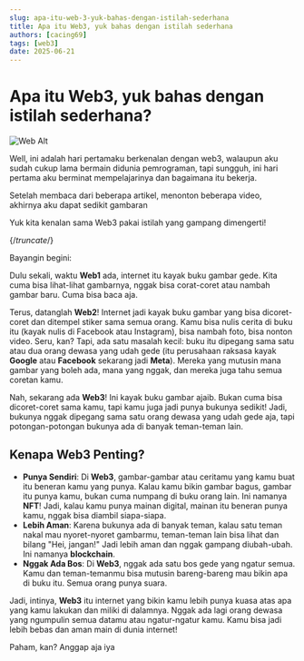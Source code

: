 ```yaml
---
slug: apa-itu-web-3-yuk-bahas-dengan-istilah-sederhana
title: Apa itu Web3, yuk bahas dengan istilah sederhana
authors: [cacing69]
tags: [web3]
date: 2025-06-21
---
```

# Apa itu Web3, yuk bahas dengan istilah sederhana?

![Web Alt](./web3-alt.png)

Well, ini adalah hari pertamaku berkenalan dengan web3, walaupun aku sudah cukup lama bermain didunia pemrograman,
tapi sungguh, ini hari pertama aku berminat mempelajarinya dan bagaimana itu bekerja.

Setelah membaca dari beberapa artikel, menonton beberapa video, akhirnya aku dapat sedikit gambaran

Yuk kita kenalan sama Web3 pakai istilah yang gampang dimengerti!

{/*truncate*/}

Bayangin begini:

Dulu sekali, waktu **Web1** ada, internet itu kayak buku gambar gede. Kita cuma bisa lihat-lihat gambarnya, nggak bisa corat-coret atau nambah gambar baru.
Cuma bisa baca aja.

Terus, datanglah **Web2**! Internet jadi kayak buku gambar yang bisa dicoret-coret dan ditempel stiker sama semua orang.
Kamu bisa nulis cerita di buku itu (kayak nulis di Facebook atau Instagram), bisa nambah foto, bisa nonton video.
Seru, kan? Tapi, ada satu masalah kecil: buku itu dipegang sama satu atau dua orang dewasa yang udah gede (itu perusahaan raksasa kayak **Google** atau **Facebook** sekarang jadi **Meta**).
Mereka yang mutusin mana gambar yang boleh ada, mana yang nggak, dan mereka juga tahu semua coretan kamu.

Nah, sekarang ada **Web3**! Ini kayak buku gambar ajaib. Bukan cuma bisa dicoret-coret sama kamu, tapi kamu juga jadi punya bukunya sedikit!
Jadi, bukunya nggak dipegang sama satu orang dewasa yang udah gede aja, tapi potongan-potongan bukunya ada di banyak teman-teman lain.

## Kenapa Web3 Penting?

- **Punya Sendiri**: Di **Web3**, gambar-gambar atau ceritamu yang kamu buat itu beneran kamu yang punya. Kalau kamu bikin gambar bagus, gambar itu punya kamu, bukan cuma numpang di buku orang lain. Ini namanya **NFT**! Jadi, kalau kamu punya mainan digital, mainan itu beneran punya kamu, nggak bisa diambil siapa-siapa.
- **Lebih Aman**: Karena bukunya ada di banyak teman, kalau satu teman nakal mau nyoret-nyoret gambarmu, teman-teman lain bisa lihat dan bilang "Hei, jangan!" Jadi lebih aman dan nggak gampang diubah-ubah. Ini namanya **blockchain**.
- **Nggak Ada Bos**: Di **Web3**, nggak ada satu bos gede yang ngatur semua. Kamu dan teman-temanmu bisa mutusin bareng-bareng mau bikin apa di buku itu. Semua orang punya suara.

Jadi, intinya, **Web3** itu internet yang bikin kamu lebih punya kuasa atas apa yang kamu lakukan dan miliki di dalamnya.
Nggak ada lagi orang dewasa yang ngumpulin semua datamu atau ngatur-ngatur kamu. Kamu bisa jadi lebih bebas dan aman main di dunia internet!

Paham, kan? Anggap aja iya